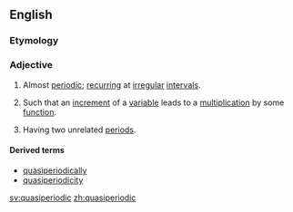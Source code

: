 ==English==

===Etymology===
{{prefix|quasi|periodic}}

===Adjective===
{{wikipedia|quasiperiodic function}}
{{en-adj}}

# Almost [[periodic]]; [[recurring]] at [[irregular]] [[interval]]s.
# {{mathematics|of a function}} Such that an [[increment]] of a [[variable]] leads to a [[multiplication]] by some [[function]].
# {{context|physics|of an oscillation}} Having two unrelated [[period]]s.

====Derived terms====
* [[quasiperiodically]]
* [[quasiperiodicity]]

[[sv:quasiperiodic]]
[[zh:quasiperiodic]]